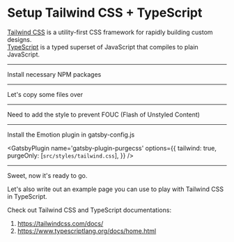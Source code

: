 # Setup Tailwind CSS + TypeScript

[Tailwind CSS](https://tailwindcss.com/) is a utility-first CSS framework for rapidly building custom designs.  
[TypeScript](https://www.typescriptlang.org/) is a typed superset of JavaScript that compiles to plain JavaScript.

---

Install necessary NPM packages

<NPMPackage name='@fullhuman/postcss-purgecss' />
<NPMPackage name='@tailwindcss/custom-forms' />
<NPMPackage name='gatsby-plugin-postcss' />
<NPMPackage name='gatsby-plugin-purgecss' />
<NPMPackage name='postcss-preset-env' />
<NPMPackage name='npm-run-all' />
<NPMPackage name='cross-env' />
<NPMPackage name='cssnano' />
<NPMPackage name='purgecss' />
<NPMPackage name='tailwindcss' />

---

Let's copy some files over

<File
  path='tailwind.config.js'
  content='https://raw.githubusercontent.com/gatsbyjs-contrib/recipes/master/tailwind/recipe/tailwind.config.js'
/>
<File
  path='postcss.config.js'
  content='https://raw.githubusercontent.com/gatsbyjs-contrib/recipes/master/tailwind/recipe/postcss.config.js'
/>
<File
  path='src/styles/tailwind.css'
  content='https://raw.githubusercontent.com/gatsbyjs-contrib/recipes/master/tailwind/recipe/tailwind.css'
/>

---

Need to add the style to prevent FOUC (Flash of Unstyled Content)

<File
  path='gatsby-browser.js'
  content='https://raw.githubusercontent.com/gatsbyjs-contrib/recipes/master/tailwind/recipe/gatsby-browser.js'
/>

---

Install the Emotion plugin in gatsby-config.js

<GatsbyPlugin name='gatsby-plugin-postcss' />

<GatsbyPlugin
  name='gatsby-plugin-purgecss'
  options={{
    tailwind: true,
    purgeOnly: [`src/styles/tailwind.css`],
  }}
/>

---

Sweet, now it's ready to go.

Let's also write out an example page you can use to play with Tailwind CSS in TypeScript.

Check out Tailwind CSS and TypeScript documentations:

1. https://tailwindcss.com/docs/
2. https://www.typescriptlang.org/docs/home.html
